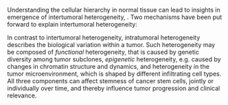 Understanding the cellular hierarchy in normal tissue can lead to insights in emergence of intertumoral heterogeneity, . Two mechanisms have been put forward to explain intertumoral heterogeneity:

In contrast to intertumoral heterogeneity, intratumoral heterogeneity describes the biological variation within a tumor. Such heterogeneity may be composed of *functional* heterogeneity, that is caused by genetic diversity among tumor subclones, *epigenetic* heterogeneity, e.g. caused by changes in chromatin structure and dynamics, and heterogeneity in the tumor microenvironment, which is shaped by different infiltrating cell types. All three components can affect stemness of cancer stem cells, jointly or individually over time, and thereby influence tumor progression and clinical relevance.
